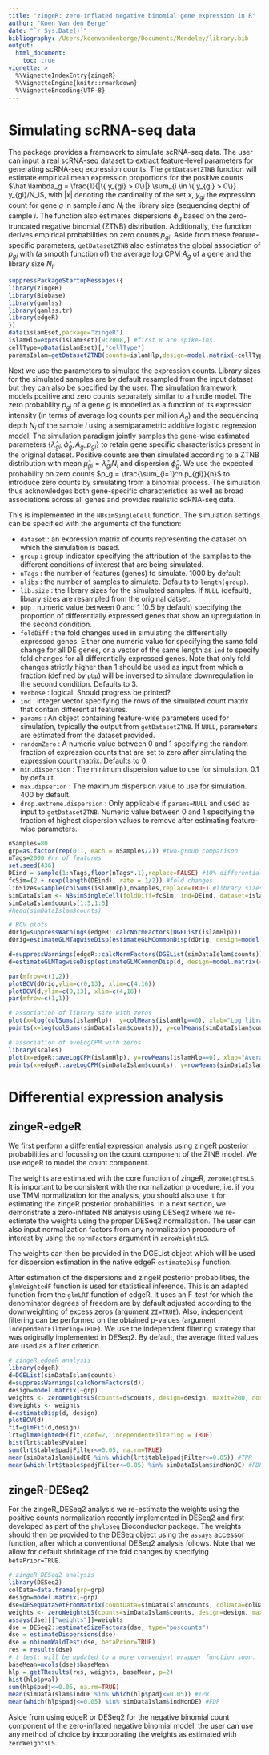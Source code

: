 ```yaml
---
title: "zingeR: zero-inflated negative binomial gene expression in R"
author: "Koen Van den Berge"
date: "`r Sys.Date()`"
bibliography: /Users/koenvandenberge/Documents/Mendeley/library.bib
output:
  html_document:
    toc: true
vignette: >
  %\VignetteIndexEntry{zingeR}
  %\VignetteEngine{knitr::rmarkdown}
  %\VignetteEncoding{UTF-8}
---
```


# Simulating scRNA-seq data

The \texttt{zingeR} package provides a framework to simulate scRNA-seq data. The user can input a real scRNA-seq dataset to extract feature-level parameters for generating scRNA-seq expression counts. The `getDatasetZTNB` function will estimate empirical mean expression proportions for the positive counts $\hat \lambda_g = \frac{1}{|\{ y_{gi} > 0\}|} \sum_{i \in \{ y_{gi} > 0\}} y_{gi}/N_i$, with $|x|$ denoting the cardinality of the set $x$, $y_{gi}$ the  expression count for gene $g$ in sample $i$ and $N_i$ the library size (sequencing depth) of sample $i$. The function also estimates dispersions $\phi_g$ based on the zero-truncated negative binomial (ZTNB) distribution.  Additionally, the function derives empirical probabilities on zero counts $p_{gi}$. Aside from these feature-specific parameters, `getDatasetZTNB` also estimates the global association of $p_{gi}$ with (a smooth function of) the average log CPM $A_g$ of a gene and the library size $N_i$.

```r
suppressPackageStartupMessages({
library(zingeR)
library(Biobase)
library(gamlss)
library(gamlss.tr)
library(edgeR)
})
data(islamEset,package="zingeR")
islamHlp=exprs(islamEset)[9:2008,] #first 8 are spike-ins.
cellType=pData(islamEset)[,"cellType"]
paramsIslam=getDatasetZTNB(counts=islamHlp,design=model.matrix(~cellType))
```

Next we use the parameters to simulate the expression counts. Library sizes for the simulated samples are by default resampled from the input dataset but they can also be specified by the user.
The simulation framework models positive and zero counts separately similar to a hurdle model.
The zero probability $p_{gi}$ of a gene $g$ is modelled as a function of its expression intensity (in terms of average log counts per million $A_g$) and the sequencing depth $N_i$ of the sample $i$ using a semiparametric additive logistic regression model.
The simulation paradigm jointly samples the gene-wise estimated parameters $\{\hat \lambda_{gi}, \hat \phi_g, A_g, p_{gi}\}$ to retain gene specific characteristics present in the original dataset.
Positive counts are then simulated according to a ZTNB distribution with mean $\hat \mu_{gi} = \hat \lambda_{gi} N_i$ and dispersion $\hat \phi_g$.
We use the expected probability on zero counts $p_g = \frac{\sum_{i=1}^n p_{gi}}{n}$ to introduce zero counts by simulating from a binomial process. 
The simulation thus acknowledges both gene-specific characteristics as well as broad associations across all genes and provides realistic scRNA-seq data.

This is implemented in the `NBsimSingleCell` function. The simulation settings can be specified with the arguments of the function:

 - `dataset` : an expression matrix of counts representing the dataset on which the simulation is based.
 - `group` : group indicator specifying the attribution of the samples to the different conditions of interest that are being simulated.
 - `nTags` : the number of features (genes) to simulate. $1000$ by default
 - `nlibs` : the number of samples to simulate. Defaults to `length(group)`.
 - `lib.size` : the library sizes for the simulated samples. If `NULL` (default), library sizes are resampled from the original datset.
 - `pUp` : numeric value between $0$ and $1$ ($0.5$ by default) specifying the proportion of differentially expressed genes that show an upregulation in the second condition.
 - `foldDiff` : the fold changes used in simulating the differentially expressed genes. Either one numeric value for specifying the same fold change for all DE genes, or a vector of the same length as `ind` to specify fold changes for all differentially expressed genes. Note that only fold changes strictly higher than $1$ should be used as input from which a fraction (defined by `pUp`) will be inversed to simulate downregulation in the second condition. Defaults to $3$.
 - `verbose` : logical. Should progress be printed?
 - `ind` : integer vector specifying the rows of the simulated count matrix that contain differential features.
 - `params` : An object containing feature-wise parameters used for simulation, typically the output from `getDatasetZTNB`. If `NULL`, parameters are estimated from the dataset provided.
 - `randomZero` : A numeric value between $0$ and $1$ specifying the random fraction of expression counts that are set to zero after simulating the expression count matrix. Defaults to $0$.
 - `min.dispersion` : The minimum dispersion value to use for simulation. $0.1$ by default.
 - `max.dipserion` : The maximum dispersion value to use for simulation. $400$ by default.
 - `drop.extreme.dispersion` : Only applicable if `params=NULL` and used as input to `getDatasetZTNB`. Numeric value between $0$ and $1$ specifying the fraction of highest dispersion values to remove after estimating feature-wise parameters.

```r
nSamples=80
grp=as.factor(rep(0:1, each = nSamples/2)) #two-group comparison
nTags=2000 #nr of features
set.seed(436)
DEind = sample(1:nTags,floor(nTags*.1),replace=FALSE) #10% differentially expressed
fcSim=(2 + rexp(length(DEind), rate = 1/2)) #fold changes
libSizes=sample(colSums(islamHlp),nSamples,replace=TRUE) #library sizes
simDataIslam <- NBsimSingleCell(foldDiff=fcSim, ind=DEind, dataset=islamHlp, nTags=nTags, group=grp, verbose=TRUE, params=paramsIslam, lib.size=libSizes)
simDataIslam$counts[1:5,1:5]
#head(simDataIslam$counts)

# BCV plots
dOrig=suppressWarnings(edgeR::calcNormFactors(DGEList(islamHlp)))
dOrig=estimateGLMTagwiseDisp(estimateGLMCommonDisp(dOrig, design=model.matrix(~cellType), interval=c(0,10)),prior.df=0)

d=suppressWarnings(edgeR::calcNormFactors(DGEList(simDataIslam$counts)))
d=estimateGLMTagwiseDisp(estimateGLMCommonDisp(d, design=model.matrix(~grp), interval=c(0,10)),prior.df=0)

par(mfrow=c(1,2))
plotBCV(dOrig,ylim=c(0,13), xlim=c(4,16))
plotBCV(d,ylim=c(0,13), xlim=c(4,16))
par(mfrow=c(1,1))

# association of library size with zeros
plot(x=log(colSums(islamHlp)), y=colMeans(islamHlp==0), xlab="Log library size", ylab="Fraction of zeros", xlim=c(5.5,13))
points(x=log(colSums(simDataIslam$counts)), y=colMeans(simDataIslam$counts==0), col=2)

# association of aveLogCPM with zeros
library(scales)
plot(x=edgeR::aveLogCPM(islamHlp), y=rowMeans(islamHlp==0), xlab="Average log CPM", ylab="Fraction of zeros", ylim=c(0,1), col=alpha(1,1/2), pch=19, cex=.3)
points(x=edgeR::aveLogCPM(simDataIslam$counts), y=rowMeans(simDataIslam$counts==0),col=alpha(2,1/2),pch=19,cex=.3)
```

# Differential expression analysis

## zingeR-edgeR

We first perform a differential expression analysis using zingeR posterior probabilities and focussing on the count component of the ZINB model. We use edgeR to model the count component.

The weights are estimated with the core function of zingeR, `zeroWeightsLS`. It is important to be consistent with the normalization procedure, i.e. if you use TMM normalization for the analysis, you should also use it for estimating the zingeR posterior probabilities. In a next section, we demonstrate a zero-inflated NB analysis using DESeq2 where we re-estimate the weights using the proper DESeq2 normalization. The user can also input normalization factors from any normalization procedure of interest by using the `normFactors` argument in `zeroWeightsLS`.

The weights can then be provided in the DGEList object which will be used for dispersion estimation in the native edgeR `estimateDisp` function.

After estimation of the dispersions and zingeR posterior probabilities, the `glmWeightedF` function is used for statistical inference. This is an adapted function from the `glmLRT` function of edgeR. It uses an F-test for which the denominator degrees of freedom are by default adjusted according to the downweighting of excess zeros (argument `ZI=TRUE`). Also, independent filtering can be performed on the obtained p-values (argument `independentFiltering=TRUE`). We use the independent filtering strategy that was originally implemented in DESeq2. By default, the average fitted values are used as a filter criterion.

```r
# zingeR_edgeR analysis
library(edgeR)
d=DGEList(simDataIslam$counts)
d=suppressWarnings(calcNormFactors(d))
design=model.matrix(~grp)
weights <- zeroWeightsLS(counts=d$counts, design=design, maxit=200, normalization="TMM")
d$weights <- weights
d=estimateDisp(d, design)
plotBCV(d)
fit=glmFit(d,design)
lrt=glmWeightedF(fit,coef=2, independentFiltering = TRUE)
hist(lrt$table$PValue)
sum(lrt$table$padjFilter<=0.05, na.rm=TRUE)
mean(simDataIslam$indDE %in% which(lrt$table$padjFilter<=0.05)) #TPR
mean(which(lrt$table$padjFilter<=0.05) %in% simDataIslam$indNonDE) #FDP
``` 

## zingeR-DESeq2

For the zingeR\_DESeq2 analysis we re-estimate the weights using the positive counts normalization recently implemented in DESeq2 and first developed as part of the `phyloseq` Bioconductor package. The weights should then be provided to the DESeq object using the `assays` accessor function, after which a conventional DESeq2 analysis follows. Note that we allow for default shrinkage of the fold changes by specifying `betaPrior=TRUE`.



```r
# zingeR_DESeq2 analysis
library(DESeq2)
colData=data.frame(grp=grp)
design=model.matrix(~grp)
dse=DESeqDataSetFromMatrix(countData=simDataIslam$counts, colData=colData, design=~grp)
weights <- zeroWeightsLS(counts=simDataIslam$counts, design=design, maxit=200, normalization="DESeq2_poscounts", colData=colData, designFormula=~grp)
assays(dse)[["weights"]]=weights
dse = DESeq2::estimateSizeFactors(dse, type="poscounts")
dse = estimateDispersions(dse)
dse = nbinomWaldTest(dse, betaPrior=TRUE)
res = results(dse)
# t test: will be updated to a more convenient wrapper function soon.
baseMean=mcols(dse)$baseMean
hlp = getTResults(res, weights, baseMean, p=2)
hist(hlp$pval)
sum(hlp$padj<=0.05, na.rm=TRUE)
mean(simDataIslam$indDE %in% which(hlp$padj<=0.05)) #TPR
mean(which(hlp$padj<=0.05) %in% simDataIslam$indNonDE) #FDP
```

Aside from using edgeR or DESeq2 for the negative binomial count component of the zero-inflated negative binomial model, the user can use any method of choice by incorporating the weights as estimated with `zeroWeightsLS`.
